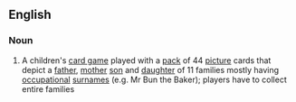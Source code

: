 ==English==

===Noun===
{{en-noun|sg=[[happy]] [[families]]|-}}

#{{UK}} A children's [[card game]] played with a [[pack]] of 44 [[picture]] cards that depict a [[father]], [[mother]] [[son]] and [[daughter]] of 11 families mostly having [[occupational]] [[surname]]s (e.g. Mr Bun the Baker); players have to collect entire families